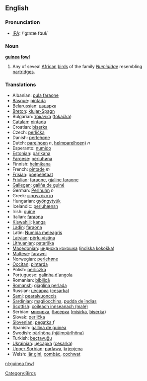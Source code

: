 {{wikipedia}}
==English==

===Pronunciation===
*[[w:IPA|IPA]]: /'gɪnɪæ fɑʊl/

===Noun===
'''[[guinea]] [[fowl]]'''

# Any of seveal [[African]] [[bird]]s of the family ''[[Numididae]]''  resembling [[partridge]]s.

[[Category:Birds]]


===Translations===

*Albanian: [[pula faraone]]
*[[Basque]]: [[pintada]]
*[[Belarussian]]: [[цацарка]]
*[[Breton]]: [[klujar-Spagn]]
*Bulgarian: [[токачка]] ([[tokačka]])
*[[Catalan]]: [[pintada]]
*Croatian: [[biserka]]
*Czech: [[perlička]]
*Danish: [[perlehøne]]
*Dutch: [[parelhoen]] ''n'', [[helmparelhoen)]] ''n''
*Esperanto: [[numido]]
*[[Estonian]]: [[pärlkana]]
*[[Faroese]]: [[perluhøna]]
*Finnish: [[helmikana]]
*French: [[pintade]] ''m''
*[[Frisian]]: [[poepeletaat]]
*[[Friulian]]: [[faraone]], [[gjaline faraone]]
*[[Gallegan]]: [[galiña de guiné]]
*German: [[Perlhuhn]] ''n''
*Greek: [[φραγκόκοτα]] '' ''
*Hungarian: [[gyöngytyúk]]
*Icelandic: [[perluhænsn]]
*Irish: [[guine]]
*Italian: [[faraona]] '' ''
*[[Kiswahili]]: [[kanga]]
*[[Ladin]]: [[faraona]]
*Latin: [[Numida meleagris]] '' ''
*[[Latvian]]: [[pērļu vistiņa]]
*[[Lithuanian]]: [[patarška]]
*[[Macedonian]]: [[индиcкa кoкoшкa]] ([[indiska kokoška]])
*[[Maltese]]: [[farawni]]
*Norwegian: [[perlehøne]]
*[[Occitan]]: [[pintarda]]
*Polish: [[perliczka]] '' ''
*Portuguese: [[galinha d'angola]]
*Romanian: [[bibilică]]
*[[Romansh]]: [[giaglina perlada]]
*Russian: [[цесарка]] ([[cesarka]]) '' ''
*[[Sami]]: [[pearalvuonccis]]
*[[Sardinian]]: [[magliocchina]], [[pudda de ìndias]]
*[[Scottish]]: [[coileach innseanach (male)]]
*Serbian: [[мисирка]], [[бисерка]] ([[misirka]], [[biserka]])
*Slovak: [[perlička]]
*[[Slovenian]]: [[pegatka]] ''f''
*Spanish: [[gallina de guinea]] '' ''
*Swedish: [[pärlhöna (hjälmpärlhöna)]]
*Turkish: [[beçtavuğu]]
*[[Ukrainian]]: [[цесарка]] ([[cesarka]])
*[[Upper Sorbian]]: [[parlawa]], [[krjepjena]]
*Welsh: [[iâr gini]], [[combác]], [[cochwat]]

[[nl:guinea fowl]]